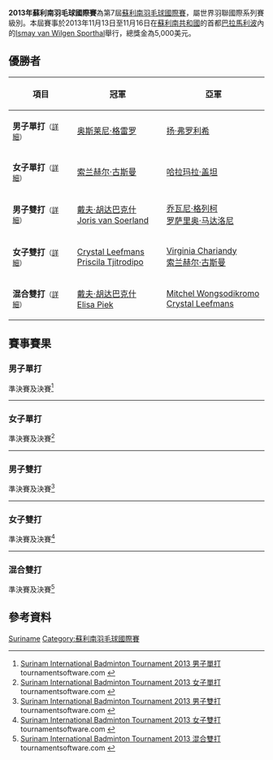 {{noteTA|G1=Badminton}}
{{infobox badminton event
|name           = 2013年蘇利南羽毛球國際賽
|image          = 
|size           = 
|caption        =
|dates          = 2013年11月13日－11月16日
|number_edition = 第7屆
|level          = 4B
|prize_money    = 5,000美元
|location       = {{SUR}}[[巴拉馬利波|巴拉馬利波]]
|venue          = Ismay van Wilgen Sporthal
|previous       = 2012年蘇利南羽毛球國際賽 
|next           = 2014年蘇利南羽毛球國際賽
}}
'''2013年蘇利南羽毛球國際賽'''為第7屆[[蘇利南羽毛球國際賽|蘇利南羽毛球國際賽]]，屬世界羽聯國際系列賽級別。本屆賽事於2013年11月13日至11月16日在[[蘇利南共和國|蘇利南共和國]]的首都[[巴拉馬利波|巴拉馬利波]]內的[[Ismay_van_Wilgen_Sporthal|Ismay van Wilgen Sporthal]]舉行，總獎金為5,000美元。

== 優勝者 ==
{| class=wikitable style="font-size:small"
!width="200"|項目
!width="250"|冠軍
!width="250"|亞軍
|-
|'''男子單打'''<small>（[[#男子單打|詳細]]）</small>
|{{flagicon|CUB}} [[奥斯莱尼·格雷罗|奥斯莱尼·格雷罗]]
|{{flagicon|CZE}} [[扬·弗罗利希|扬·弗罗利希]]
|-
|'''女子單打'''<small>（[[#女子單打|詳細]]）</small>
|{{flagicon|TRI}} [[索兰赫尔·古斯曼|索兰赫尔·古斯曼]]
|{{flagicon|MEX}} [[哈拉玛拉·盖坦|哈拉玛拉·盖坦]]
|-
|'''男子雙打'''<small>（[[#男子雙打|詳細]]）</small>
|{{flagicon|NED}} [[戴夫·胡达巴克什|戴夫·胡达巴克什]]<br/>{{flagicon|NED}} [[Joris_van_Soerland|Joris van Soerland]]
|{{flagicon|ITA}} [[乔瓦尼·格列柯|乔瓦尼·格列柯]]<br/>{{flagicon|ITA}} [[罗萨里奥·马达洛尼|罗萨里奥·马达洛尼]]
|-
|'''女子雙打'''<small>（[[#女子雙打|詳細]]）</small>
|{{flagicon|SUR}} [[Crystal_Leefmans|Crystal Leefmans]]<br/>{{flagicon|SUR}} [[Priscila_Tjitrodipo|Priscila Tjitrodipo]]
|{{flagicon|TRI}} [[Virginia_Chariandy|Virginia Chariandy]]<br/>{{flagicon|TRI}} [[索兰赫尔·古斯曼|索兰赫尔·古斯曼]]
|-
|'''混合雙打'''<small>（[[#混合雙打|詳細]]）</small>
|{{flagicon|NED}} [[戴夫·胡达巴克什|戴夫·胡达巴克什]]<br/>{{flagicon|NED}} [[Elisa_Piek|Elisa Piek]]
|{{flagicon|SUR}} [[Mitchel_Wongsodikromo|Mitchel Wongsodikromo]]<br/>{{flagicon|SUR}} [[Crystal_Leefmans|Crystal Leefmans]]
|}

== 賽事賽果 ==
=== 男子單打 ===
;準決賽及決賽<ref name="MS">[http://bwf.tournamentsoftware.com/sport/draw.aspx?id=BA111A62-0228-4BF0-82EC-5FF6EA26571A&draw=1 Surinam International Badminton Tournament 2013 男子單打] {{Wayback|url=http://bwf.tournamentsoftware.com/sport/draw.aspx?id=BA111A62-0228-4BF0-82EC-5FF6EA26571A&draw=1 |date=20191108170608 }} tournamentsoftware.com {{en}}</ref>
{{4TeamBracket-Tennis3-v2
| team-width=200
| RD1-seed1=1
| RD1-team1='''{{flagicon|CUB}} [[奥斯莱尼·格雷罗|奥斯莱尼·格雷罗]]
| RD1-score1-1=16
| RD1-score1-2='''21
| RD1-score1-3='''21
| RD1-seed2=4
| RD1-team2={{flagicon|ITA}} [[乔瓦尼·格列柯|乔瓦尼·格列柯]]
| RD1-score2-1='''21
| RD1-score2-2=18
| RD1-score2-3=15

| RD1-seed3=6
| RD1-team3={{flagicon|ITA}} [[罗萨里奥·马达洛尼|罗萨里奥·马达洛尼]]
| RD1-score3-1='''21
| RD1-score3-2=13
| RD1-score3-3=8
| RD1-seed4=2
| RD1-team4='''{{flagicon|CZE}} [[扬·弗罗利希|扬·弗罗利希]]
| RD1-score4-1=18
| RD1-score4-2='''21
| RD1-score4-3='''21

| RD2-seed1=1
| RD2-team1='''{{flagicon|CUB}} [[奥斯莱尼·格雷罗|奥斯莱尼·格雷罗]]
| RD2-score1-1='''21
| RD2-score1-2='''21
| RD2-score1-3=
| RD2-seed2=2
| RD2-team2={{flagicon|CZE}} [[扬·弗罗利希|扬·弗罗利希]]
| RD2-score2-1=11
| RD2-score2-2=18
| RD2-score2-3=
}}
----

=== 女子單打 ===
;準決賽及決賽<ref name="WS">[http://bwf.tournamentsoftware.com/sport/draw.aspx?id=BA111A62-0228-4BF0-82EC-5FF6EA26571A&draw=3 Surinam International Badminton Tournament 2013 女子單打] tournamentsoftware.com {{en}}</ref>
{{4TeamBracket-Tennis3-v2
| team-width=200
| RD1-seed1=1
| RD1-team1={{flagicon|PER}} [[丹妮拉·马西亚斯|丹妮拉·马西亚斯]]
| RD1-score1-1=19
| RD1-score1-2=21
| RD1-score1-3=
| RD1-seed2=
| RD1-team2='''{{flagicon|MEX}} [[哈拉玛拉·盖坦|哈拉玛拉·盖坦]]
| RD1-score2-1='''21
| RD1-score2-2='''23
| RD1-score2-3=

| RD1-seed3=
| RD1-team3={{flagicon|SUR}} [[Crystal_Leefmans|Crystal Leefmans]]
| RD1-score3-1=6
| RD1-score3-2=10
| RD1-score3-3=
| RD1-seed4=2
| RD1-team4='''{{flagicon|TRI}} [[索兰赫尔·古斯曼|索兰赫尔·古斯曼]]
| RD1-score4-1='''21
| RD1-score4-2='''21
| RD1-score4-3=

| RD2-seed1=
| RD2-team1={{flagicon|MEX}} [[哈拉玛拉·盖坦|哈拉玛拉·盖坦]]
| RD2-score1-1=19
| RD2-score1-2='''22
| RD2-score1-3=19
| RD2-seed2=2
| RD2-team2='''{{flagicon|TRI}} [[索兰赫尔·古斯曼|索兰赫尔·古斯曼]]
| RD2-score2-1='''21
| RD2-score2-2=20
| RD2-score2-3='''21
}}
----

=== 男子雙打 ===
;準決賽及決賽<ref name="MD">[http://bwf.tournamentsoftware.com/sport/draw.aspx?id=BA111A62-0228-4BF0-82EC-5FF6EA26571A&draw=4 Surinam International Badminton Tournament 2013 男子雙打] {{Wayback|url=http://bwf.tournamentsoftware.com/sport/draw.aspx?id=BA111A62-0228-4BF0-82EC-5FF6EA26571A&draw=4 |date=20191215032441 }} tournamentsoftware.com {{en}}</ref>
{{4TeamBracket-Tennis3-v2
| team-width=200
| RD1-seed1=1
| RD1-team1={{flagicon|CZE}} [[扬·弗罗利希|扬·弗罗利希]]<br/> {{flagicon|CZE}} [[兹德涅克·斯瓦塔|兹德涅克·斯瓦塔]]
| RD1-score1-1='''21
| RD1-score1-2=11
| RD1-score1-3=16
| RD1-seed2=
| RD1-team2='''{{nowrap|{{flagicon|NED}} [[戴夫·胡达巴克什|戴夫·胡达巴克什]]<br/> {{flagicon|NED}} [[Joris_van_Soerland|Joris van Soerland]]}}
| RD1-score2-1=13
| RD1-score2-2='''21
| RD1-score2-3='''21

| RD1-seed3=
| RD1-team3={{flagicon|SUR}} [[苏林·奥普提|苏林·奥普提]]<br/> {{flagicon|SUR}} [[维吉尔·苏鲁拉乔|维吉尔·苏鲁拉乔]]
| RD1-score3-1=14
| RD1-score3-2=21
| RD1-score3-3=
| RD1-seed4=2
| RD1-team4='''{{flagicon|ITA}} [[乔瓦尼·格列柯|乔瓦尼·格列柯]]<br/> {{flagicon|ITA}} [[罗萨里奥·马达洛尼|罗萨里奥·马达洛尼]]
| RD1-score4-1='''21
| RD1-score4-2='''23
| RD1-score4-3=

| RD2-seed1=
| RD2-team1='''{{nowrap|{{flagicon|NED}} [[戴夫·胡达巴克什|戴夫·胡达巴克什]]<br/> {{flagicon|NED}} [[Joris_van_Soerland|Joris van Soerland]]}}
| RD2-score1-1='''21
| RD2-score1-2='''21
| RD2-score1-3=
| RD2-seed2=2
| RD2-team2={{flagicon|ITA}} [[乔瓦尼·格列柯|乔瓦尼·格列柯]]<br/> {{flagicon|ITA}} [[罗萨里奥·马达洛尼|罗萨里奥·马达洛尼]]
| RD2-score2-1=14
| RD2-score2-2=18
| RD2-score2-3=
}}
----

=== 女子雙打 ===
;準決賽及決賽<ref name="WD">[http://bwf.tournamentsoftware.com/sport/draw.aspx?id=BA111A62-0228-4BF0-82EC-5FF6EA26571A&draw=6 Surinam International Badminton Tournament 2013 女子雙打] tournamentsoftware.com {{en}}</ref>
{{4TeamBracket-Tennis3-v2
| team-width=200
| RD1-seed1=1
| RD1-team1='''{{flagicon|SUR}} [[Crystal_Leefmans|Crystal Leefmans]]<br/> {{flagicon|SUR}} [[Priscila_Tjitrodipo|Priscila Tjitrodipo]]
| RD1-score1-1='''21
| RD1-score1-2=9
| RD1-score1-3='''21
| RD1-seed2=
| RD1-team2={{flagicon|BAR}} [[Mariama_Eastmond|Mariama Eastmond]]<br/> {{flagicon|BAR}} [[Shari_Watson|Shari Watson]]
| RD1-score2-1=16
| RD1-score2-2='''21
| RD1-score2-3=17

| RD1-seed3=
| RD1-team3={{flagicon|SUR}} [[Quennie_Pawirosemito|Quennie Pawirosemito]]<br/> {{flagicon|NED}} [[Elisa_Piek|Elisa Piek]]
| RD1-score3-1=11
| RD1-score3-2=13
| RD1-score3-3=
| RD1-seed4=2
| RD1-team4='''{{flagicon|TRI}} [[Virginia_Chariandy|Virginia Chariandy]]<br/> {{flagicon|TRI}} [[索兰赫尔·古斯曼|索兰赫尔·古斯曼]]
| RD1-score4-1='''21
| RD1-score4-2='''21
| RD1-score4-3=

| RD2-seed1=1
| RD2-team1='''{{flagicon|SUR}} [[Crystal_Leefmans|Crystal Leefmans]]<br/> {{flagicon|SUR}} [[Priscila_Tjitrodipo|Priscila Tjitrodipo]]
| RD2-score1-1='''23
| RD2-score1-2='''21
| RD2-score1-3=
| RD2-seed2=2
| RD2-team2={{flagicon|TRI}} [[Virginia_Chariandy|Virginia Chariandy]]<br/> {{flagicon|TRI}} [[索兰赫尔·古斯曼|索兰赫尔·古斯曼]]
| RD2-score2-1=21
| RD2-score2-2=16
| RD2-score2-3=
}}
----

=== 混合雙打 ===
;準決賽及決賽<ref name="XD">[http://bwf.tournamentsoftware.com/sport/draw.aspx?id=BA111A62-0228-4BF0-82EC-5FF6EA26571A&draw=7 Surinam International Badminton Tournament 2013 混合雙打] {{Wayback|url=http://bwf.tournamentsoftware.com/sport/draw.aspx?id=BA111A62-0228-4BF0-82EC-5FF6EA26571A&draw=7 |date=20191215135321 }} tournamentsoftware.com {{en}}</ref>
{{4TeamBracket-Tennis3-v2
| team-width=200
| RD1-seed1=1
| RD1-team1='''{{flagicon|SUR}} [[Mitchel_Wongsodikromo|Mitchel Wongsodikromo]]<br/> {{flagicon|SUR}} [[Crystal_Leefmans|Crystal Leefmans]]
| RD1-score1-1='''21
| RD1-score1-2='''21
| RD1-score1-3=
| RD1-seed2=
| RD1-team2={{flagicon|SUR}} [[Oscar_Brandon|Oscar Brandon]]<br/> {{flagicon|SUR}} [[Stephanie_Jadi|Stephanie Jadi]]
| RD1-score2-1=18
| RD1-score2-2=15
| RD1-score2-3=

| RD1-seed3=
| RD1-team3={{flagicon|SUR}} [[苏林·奥普提|苏林·奥普提]]<br/> {{flagicon|SUR}} [[Santusha_Ramzan|Santusha Ramzan]]
| RD1-score3-1=15
| RD1-score3-2=16
| RD1-score3-3=
| RD1-seed4=
| RD1-team4='''{{flagicon|NED}} [[戴夫·胡达巴克什|戴夫·胡达巴克什]]<br/> {{flagicon|NED}} [[Elisa_Piek|Elisa Piek]]
| RD1-score4-1='''21
| RD1-score4-2='''21
| RD1-score4-3=

| RD2-seed1=1
| RD2-team1={{flagicon|SUR}} [[Mitchel_Wongsodikromo|Mitchel Wongsodikromo]]<br/> {{flagicon|SUR}} [[Crystal_Leefmans|Crystal Leefmans]]
| RD2-score1-1=17
| RD2-score1-2='''21
| RD2-score1-3=19
| RD2-seed2=
| RD2-team2='''{{flagicon|NED}} [[戴夫·胡达巴克什|戴夫·胡达巴克什]]<br/> {{flagicon|NED}} [[Elisa_Piek|Elisa Piek]]
| RD2-score2-1='''21
| RD2-score2-2=18
| RD2-score2-3='''21
}}

== 參考資料 ==
{{Reflist}}

[[Category:2013年世界羽聯國際系列賽|Suriname]]
[[Category:蘇利南羽毛球國際賽|Category:蘇利南羽毛球國際賽]]